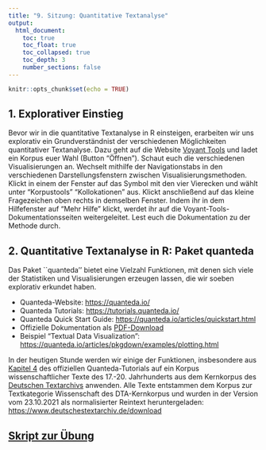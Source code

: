 ```yaml
---
title: "9. Sitzung: Quantitative Textanalyse"
output: 
  html_document:
    toc: true
    toc_float: true
    toc_collapsed: true
    toc_depth: 3
    number_sections: false
---
```


```r
knitr::opts_chunk$set(echo = TRUE)
```


## 1. Explorativer Einstieg 

Bevor wir in die quantitative Textanalyse in R einsteigen, erarbeiten wir uns explorativ ein Grundverständnist der verschiedenen Möglichkeiten quantitativer Textanalyse. Dazu geht auf die Website [Voyant Tools](https://voyant-tools.org/) und ladet ein Korpus euer Wahl (Button "Öffnen"). Schaut euch die verschiedenen Visualisierungen an. Wechselt mithilfe der Navigationstabs in den verschiedenen Darstellungsfenstern zwischen Visualisierungsmethoden. Klickt in einem der Fenster auf das Symbol mit den vier Vierecken und wählt unter "Korpustools" "Kollokationen" aus. Klickt anschließend auf das kleine Fragezeichen oben rechts in demselben Fenster. Indem ihr in dem Hilfefenster auf "Mehr Hilfe" klickt, werdet ihr auf die Voyant-Tools-Dokumentationsseiten weitergeleitet. Lest euch die Dokumentation zu der Methode durch. 


## 2. Quantitative Textanalyse in R: Paket quanteda

Das Paket ``quanteda'' bietet eine Vielzahl Funktionen, mit denen sich viele der  Statistiken und Visualisierungen erzeugen lassen, die wir soeben explorativ erkundet haben. 

* Quanteda-Website: [https://quanteda.io/](https://quanteda.io/)
* Quanteda Tutorials: [https://tutorials.quanteda.io/](https://tutorials.quanteda.io/)
* Quanteda Quick Start Guide: [https://quanteda.io/articles/quickstart.html](https://quanteda.io/articles/quickstart.html)
* Offizielle Dokumentation als [PDF-Download](https://cran.r-project.org/web/packages/quanteda/quanteda.pdf)
* Beispiel "Textual Data Visualization": [https://quanteda.io/articles/pkgdown/examples/plotting.html](https://quanteda.io/articles/pkgdown/examples/plotting.html)

In der heutigen Stunde werden wir einige der Funktionen, insbesondere aus [Kapitel 4](https://tutorials.quanteda.io/statistical-analysis/) des offiziellen  Quanteda-Tutorials auf ein Korpus wissenschaftlicher Texte des 17.-20. Jahrhunderts aus dem Kernkorpus des [Deutschen Textarchivs](https://www.deutschestextarchiv.de/) anwenden. Alle Texte entstammen dem Korpus zur Textkategorie Wissenschaft des DTA-Kernkorpus und wurden in der Version vom 23.10.2021 als normalisierter Reintext heruntergeladen: [https://www.deutschestextarchiv.de/download](https://www.deutschestextarchiv.de/download)

## [Skript zur Übung](https://github.com/lipogg/r-tutorium/blob/2fd48dc339ad7fd57483f463b3dc32999070e589/09_quantitative_textanalyse/skripte/tutorium9_040722_textanalyse.R)




